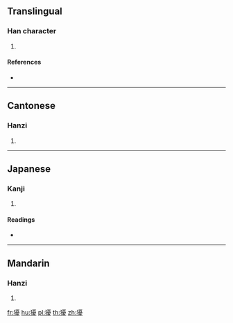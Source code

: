 ==Translingual==

===Han character===
{{Han char|rn=94|rad=犬|as=15|sn=18|four=41247|canj=KHMBE|ids=⿰犭憂}}

# {{defn|Han|sort=犬15}}

====References====
* {{Han ref|kx=0720.290|dkj=20770|dj=1132.140|hdz=21375.090|uh=7376|ud=29558|bh=EFFE|bd=61438}}

----

==Cantonese==

===Hanzi===
{{yue-hanzi|jyut=[[naau4]], [[nou4]]|y=naau4, nou4}}

# {{defn|lang=yue|sort=犬15}}

----

==Japanese==

===Kanji===
{{ja-kanji|grade=|rs=犬15}}

# {{defn|lang=ja|sort=犬15}}

====Readings====
* {{ja-readings|on=[[にょう]] (nyō), [[どう]] (dō), [[のう]] (nō)|kun=}}

----

==Mandarin==

===Hanzi===
{{cmn-hanzi|pin=[[náo]] ([[nao2]])|wg=nao<sup>2</sup>}}

# {{defn|lang=cmn|sort=犬15}}

[[fr:獶]]
[[hu:獶]]
[[pl:獶]]
[[th:獶]]
[[zh:獶]]